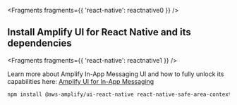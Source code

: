 
<Fragments fragments={{ 'react-native': reactnative0 }} />

## Install Amplify UI for React Native and its dependencies


<Fragments fragments={{ 'react-native': reactnative1 }} />

<Callout>

  Learn more about Amplify In-App Messaging UI and how to fully unlock its capabilities here: [Amplify UI for In-App Messaging](https://ui.docs.amplify.aws/react-native/connected-components/in-app-messaging)
  
</Callout>

```bash
npm install @aws-amplify/ui-react-native react-native-safe-area-context@^4.2.5
```
